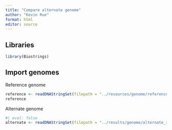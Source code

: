 ```yaml
---
title: "Compare alternate genome"
author: "Kevin Rue"
format: html
editor: source
---
```


## Libraries

```r
library(Biostrings)
```

## Import genomes

Reference genome

```r
reference <- readDNAStringSet(filepath = "../resources/genome/reference.fa.gz")
reference
```

Alternate genome

```r
#| eval: false
alternate <- readDNAStringSet(filepath = "../results/genome/alternate_reference.merged.fa.gz")
```
